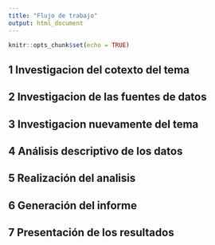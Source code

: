 ```yaml
---
title: "Flujo de trabajo"
output: html_document
---
```


```r
knitr::opts_chunk$set(echo = TRUE)
```

## 1 Investigacion del cotexto del tema

## 2 Investigacion de las fuentes de datos

## 3 Investigacion nuevamente del tema

## 4 Análisis descriptivo de los datos 

## 5 Realización del analisis 

## 6 Generación del informe 

## 7 Presentación de los resultados







